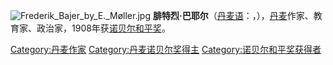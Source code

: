 [[File:Frederik_Bajer_by_E._Møller.jpg|thumb]]
'''腓特烈·巴耶尔'''（[[丹麦语|丹麦语]]：'''{{lang|da|Fredrik Bajer}}'''，{{bd|1837年|4月21日|1922年|1月22日|}}），[[丹麦|丹麦]]作家、教育家、政治家，1908年获[[诺贝尔和平奖|诺贝尔和平奖]]。

{{Denmark-bio-stub}}
{{writer-stub}}
{{诺贝尔和平奖获得者 (1901年-1925年)}}
{{Authority control}}
{{DEFAULTSORT:B}}
[[Category:丹麦作家|Category:丹麦作家]]
[[Category:丹麦诺贝尔奖得主|Category:丹麦诺贝尔奖得主]]
[[Category:诺贝尔和平奖获得者|Category:诺贝尔和平奖获得者]]